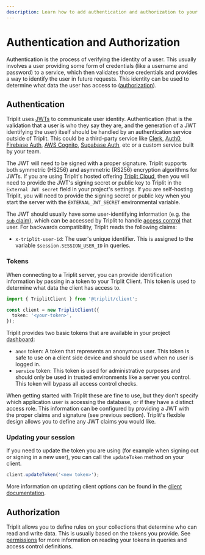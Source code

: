 ```yaml
---
description: Learn how to add authentication and authorization to your Triplit project.
---
```


# Authentication and Authorization

Authentication is the process of verifying the identity of a user. This usually involves a user providing some form of credentials (like a username and password) to a service, which then validates those credentials and provides a way to identify the user in future requests. This identity can be used to determine what data the user has access to ([authorization](/schemas/permissions)).

## Authentication

Triplit uses [JWTs](https://en.wikipedia.org/wiki/JSON_Web_Token) to communicate user identity. Authentication (that is the validation that a user is who they say they are, and the generation of a JWT identifying the user) itself should be handled by an authentication service outside of Triplit. This could be a third-party service like [Clerk](https://clerk.com/), [Auth0](https://auth0.com/), [Firebase Auth](https://firebase.google.com/products/auth), [AWS Cognito](https://aws.amazon.com/cognito/), [Supabase Auth](https://supabase.com/docs/auth), etc or a custom service built by your team.

The JWT will need to be signed with a proper signature. Triplit supports both symmetric (HS256) and asymmetric (RS256) encryption algorithms for JWTs. If you are using Triplit's hosted offering [Triplit Cloud](/triplit-cloud), then you will need to provide the JWT's signing secret or public key to Triplit in the `External JWT secret` field in your project's settings. If you are self-hosting Triplit, you will need to provide the signing secret or public key when you start the server with the `EXTERNAL_JWT_SECRET` environmental variable.

The JWT should usually have some user-identifying information (e.g. the [`sub` claim](https://datatracker.ietf.org/doc/html/rfc7519#section-4.1.2)), which can be accessed by Triplit to handle [access control](/schemas/permissions) that user. For backwards compatibility, Triplit reads the following claims:

- `x-triplit-user-id`: The user's unique identifier. This is assigned to the variable `$session.SESSION_USER_ID` in queries.

### Tokens

When connecting to a Triplit server, you can provide identification information by passing in a token to your Triplit Client. This token is used to determine what data the client has access to.

```typescript
import { TriplitClient } from '@triplit/client';

const client = new TriplitClient({
  token: '<your-token>',
});
```

Triplit provides two basic tokens that are available in your project [dashboard](https://www.triplit.dev/dashboard):

- `anon` token: A token that represents an anonymous user. This token is safe to use on a client side device and should be used when no user is logged in.
- `service` token: This token is used for administrative purposes and should only be used in trusted environments like a server you control. This token will bypass all access control checks.

When getting started with Triplit these are fine to use, but they don't specify which application user is accessing the database, or if they have a distinct access role. This information can be configured by providing a JWT with the proper claims and signature (see previous section). Triplit's flexible design allows you to define any JWT claims you would like.

### Updating your session

If you need to update the token you are using (for example when signing out or signing in a new user), you can call the `updateToken` method on your client.

```typescript
client.updateToken('<new token>');
```

More information on updating client options can be found in the [client documentation](client/options#auth-options).

## Authorization

Triplit allows you to define rules on your collections that determine who can read and write data. This is usually based on the tokens you provide. See [permissions](/schemas/permissions) for more information on reading your tokens in queries and access control definitions.
